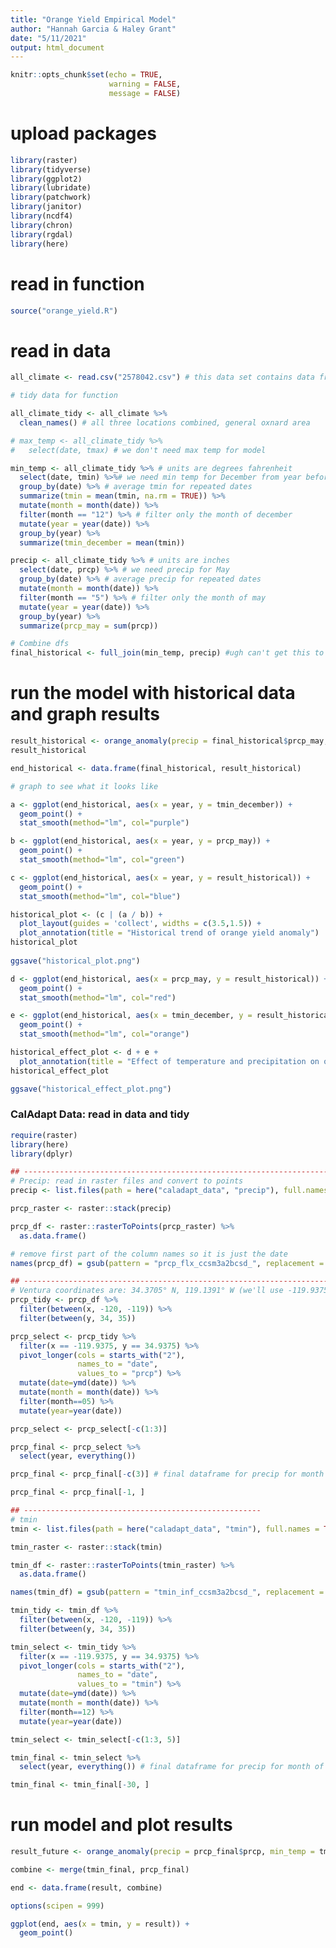 ```yaml
---
title: "Orange Yield Empirical Model"
author: "Hannah Garcia & Haley Grant"
date: "5/11/2021"
output: html_document
---
```


```r
knitr::opts_chunk$set(echo = TRUE,
                      warning = FALSE,
                      message = FALSE)
```

# upload packages
```r
library(raster)
library(tidyverse)
library(ggplot2)
library(lubridate)
library(patchwork)
library(janitor)
library(ncdf4)
library(chron)
library(rgdal)
library(here)
```

# read in function 
```r
source("orange_yield.R")
```

# read in data
```r
all_climate <- read.csv("2578042.csv") # this data set contains data from three stations: Wiley Ridge CA, Oxnard CA, and Oxnard Weather Forecast Office, CA. All of these locations are in the general Oxnard area, which is an important agricultural region. Oranges are known to grow here or in the surrounding areas. 

# tidy data for function

all_climate_tidy <- all_climate %>% 
  clean_names() # all three locations combined, general oxnard area

# max_temp <- all_climate_tidy %>% 
#   select(date, tmax) # we don't need max temp for model

min_temp <- all_climate_tidy %>% # units are degrees fahrenheit
  select(date, tmin) %>%# we need min temp for December from year before
  group_by(date) %>% # average tmin for repeated dates
  summarize(tmin = mean(tmin, na.rm = TRUE)) %>% 
  mutate(month = month(date)) %>%
  filter(month == "12") %>% # filter only the month of december
  mutate(year = year(date)) %>%  
  group_by(year) %>% 
  summarize(tmin_december = mean(tmin))

precip <- all_climate_tidy %>% # units are inches
  select(date, prcp) %>% # we need precip for May  
  group_by(date) %>% # average precip for repeated dates
  mutate(month = month(date)) %>%  
  filter(month == "5") %>% # filter only the month of may
  mutate(year = year(date)) %>% 
  group_by(year) %>% 
  summarize(prcp_may = sum(prcp))

# Combine dfs
final_historical <- full_join(min_temp, precip) #ugh can't get this to work..
```

# run the model with historical data and graph results
```r
result_historical <- orange_anomaly(precip = final_historical$prcp_may, min_temp = final_historical$tmin_december)
result_historical

end_historical <- data.frame(final_historical, result_historical)

# graph to see what it looks like

a <- ggplot(end_historical, aes(x = year, y = tmin_december)) +
  geom_point() +
  stat_smooth(method="lm", col="purple")

b <- ggplot(end_historical, aes(x = year, y = prcp_may)) +
  geom_point() +
  stat_smooth(method="lm", col="green")

c <- ggplot(end_historical, aes(x = year, y = result_historical)) +
  geom_point() +
  stat_smooth(method="lm", col="blue")

historical_plot <- (c | (a / b)) + 
  plot_layout(guides = 'collect', widths = c(3.5,1.5)) +
  plot_annotation(title = "Historical trend of orange yield anomaly")
historical_plot
  
ggsave("historical_plot.png")

d <- ggplot(end_historical, aes(x = prcp_may, y = result_historical)) +
  geom_point() +
  stat_smooth(method="lm", col="red")

e <- ggplot(end_historical, aes(x = tmin_december, y = result_historical)) +
  geom_point() +
  stat_smooth(method="lm", col="orange")

historical_effect_plot <- d + e +
  plot_annotation(title = "Effect of temperature and precipitation on orange yield anomaly")
historical_effect_plot

ggsave("historical_effect_plot.png")
```

### CalAdapt Data: read in data and tidy
```r
require(raster)
library(here)
library(dplyr)

## ------------------------------------------------------------------------------------
# Precip: read in raster files and convert to points
precip <- list.files(path = here("caladapt_data", "precip"), full.names = TRUE)

prcp_raster <- raster::stack(precip) 

prcp_df <- raster::rasterToPoints(prcp_raster) %>% 
  as.data.frame()

# remove first part of the column names so it is just the date
names(prcp_df) = gsub(pattern = "prcp_flx_ccsm3a2bcsd_", replacement = "", x = names(prcp_df))

## ------------------------------------------------------------------------------------
# Ventura coordinates are: 34.3705° N, 119.1391° W (we'll use -119.9375, 34.9375)
prcp_tidy <- prcp_df %>% 
  filter(between(x, -120, -119)) %>% 
  filter(between(y, 34, 35))

prcp_select <- prcp_tidy %>% 
  filter(x == -119.9375, y == 34.9375) %>% 
  pivot_longer(cols = starts_with("2"),
               names_to = "date",
               values_to = "prcp") %>% 
  mutate(date=ymd(date)) %>% 
  mutate(month = month(date)) %>% 
  filter(month==05) %>% 
  mutate(year=year(date))

prcp_select <- prcp_select[-c(1:3)]

prcp_final <- prcp_select %>% 
  select(year, everything())

prcp_final <- prcp_final[-c(3)] # final dataframe for precip for month of may for every year

prcp_final <- prcp_final[-1, ]

## -----------------------------------------------------
# tmin
tmin <- list.files(path = here("caladapt_data", "tmin"), full.names = TRUE)

tmin_raster <- raster::stack(tmin) 

tmin_df <- raster::rasterToPoints(tmin_raster) %>% 
  as.data.frame()

names(tmin_df) = gsub(pattern = "tmin_inf_ccsm3a2bcsd_", replacement = "", x = names(tmin_df))

tmin_tidy <- tmin_df %>% 
  filter(between(x, -120, -119)) %>% 
  filter(between(y, 34, 35))

tmin_select <- tmin_tidy %>% 
  filter(x == -119.9375, y == 34.9375) %>% 
  pivot_longer(cols = starts_with("2"),
               names_to = "date",
               values_to = "tmin") %>% 
  mutate(date=ymd(date)) %>% 
  mutate(month = month(date)) %>% 
  filter(month==12) %>% 
  mutate(year=year(date))

tmin_select <- tmin_select[-c(1:3, 5)]

tmin_final <- tmin_select %>% 
  select(year, everything()) # final dataframe for precip for month of december for every year

tmin_final <- tmin_final[-30, ]
```

# run model and plot results
```r
result_future <- orange_anomaly(precip = prcp_final$prcp, min_temp = tmin_final$tmin)

combine <- merge(tmin_final, prcp_final)

end <- data.frame(result, combine)

options(scipen = 999)

ggplot(end, aes(x = tmin, y = result)) +
  geom_point()
```

